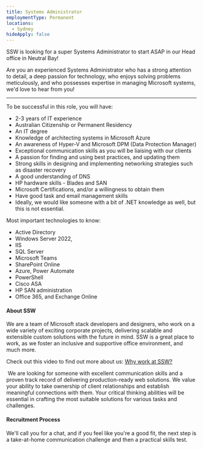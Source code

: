 ```yaml
---
title: Systems Administrator
employmentType: Permanent
locations:
  - Sydney
hideApply: false
---
```


SSW is looking for a super Systems Administrator to start ASAP in our Head office in Neutral Bay!

Are you an experienced Systems Administrator who has a strong attention to detail, a deep passion for technology, who enjoys solving problems meticulously, and who possesses expertise in managing Microsoft systems, we'd love to hear from you!

***

To be successful in this role, you will have:

* 2-3 years of IT experience
* Australian Citizenship or Permanent Residency
* An IT degree
* Knowledge of architecting systems in Microsoft Azure
* An awareness of Hyper-V and Microsoft DPM (Data Protection Manager)
* Exceptional communication skills as you will be liaising with our clients
* A passion for finding and using best practices, and updating them
* Strong skills in designing and implementing networking strategies such as disaster recovery
* A good understanding of DNS
* HP hardware skills - Blades and SAN
* Microsoft Certifications, and/or a willingness to obtain them
* Have good task and email management skills
* Ideally, we would like someone with a bit of .NET knowledge as well, but this is not essential.

Most important technologies to know: 

* Active Directory
* Windows Server 2022,
* IIS
* SQL Server
* Microsoft Teams
* SharePoint Online
* Azure, Power Automate
* PowerShell
* Cisco ASA
* HP SAN administration
* Office 365, and Exchange Online

#### About SSW

We are a team of Microsoft stack developers and designers, who work on a wide variety of exciting corporate projects, delivering scalable and extensible custom solutions with the future in mind. SSW is a great place to work, as we foster an inclusive and supportive office environment, and much more. 

Check out this video to find out more about us: [Why work at SSW?](https://youtu.be/1ne75o4degg) 

 We are looking for someone with excellent communication skills and a proven track record of delivering production-ready web solutions. We value your ability to take ownership of client relationships and establish meaningful connections with them. Your critical thinking abilities will be essential in crafting the most suitable solutions for various tasks and challenges.

#### Recruitment Process 

We'll call you for a chat, and if you feel like you're a good fit, the next step is a take-at-home communication challenge and then a practical skills test. 
